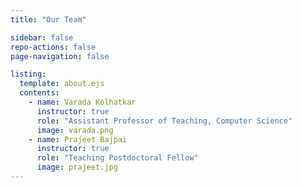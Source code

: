 ```yaml
---
title: "Our Team"

sidebar: false
repo-actions: false
page-navigation: false

listing:
  template: about.ejs
  contents:
    - name: Varada Kolhatkar
      instructor: true
      role: "Assistant Professor of Teaching, Computer Science"
      image: varada.png
    - name: Prajeet Bajpai
      instructor: true
      role: "Teaching Postdoctoral Fellow"
      image: prajeet.jpg
---
```


::: column-body
::: {#listing}

:::
:::